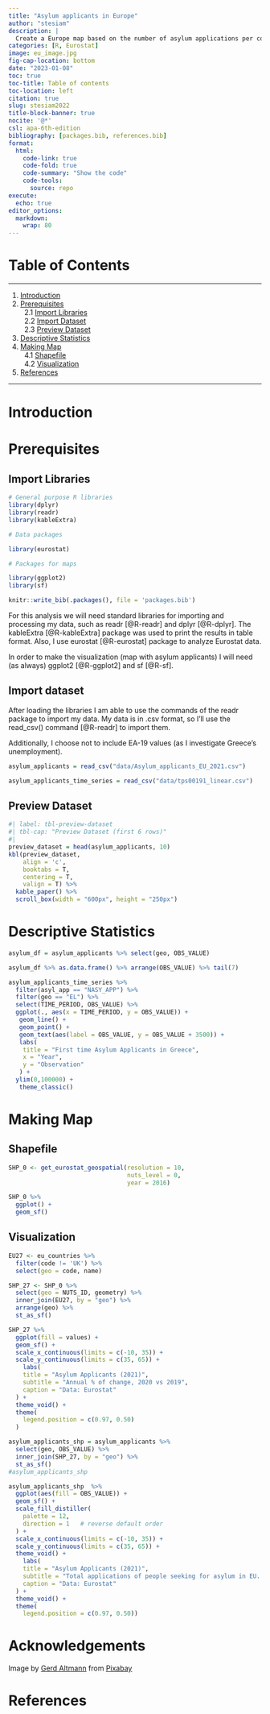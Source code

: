 ```yaml
---
title: "Asylum applicants in Europe"
author: "stesiam"
description: |
  Create a Europe map based on the number of asylum applications per country.
categories: [R, Eurostat]
image: eu_image.jpg
fig-cap-location: bottom
date: "2023-01-08"
toc: true
toc-title: Table of contents
toc-location: left
citation: true
slug: stesiam2022
title-block-banner: true
nocite: '@*'
csl: apa-6th-edition
bibliography: [packages.bib, references.bib]
format: 
  html:
    code-link: true
    code-fold: true
    code-summary: "Show the code"
    code-tools: 
      source: repo
execute:
  echo: true
editor_options: 
  markdown: 
    wrap: 80
---
```


# Table of Contents {.unlisted}

<hr>

1.  [Introduction](#introduction) <br>
2.  [Prerequisites](#prerequisites) <br>   2.1 [Import
    Libraries](#import-libraries) <br>   2.2 [Import Dataset](#import-dataset)
    <br>   2.3 [Preview Dataset](#preview-dataset) <br>
3.  [Descriptive Statistics](#descriptive-statistics) <br>
4.  [Making Map](#making-map) <br>   4.1 [Shapefile](#shapefile) <br>   4.2
    [Visualization](#visualization) <br>
5.  [References](#references)

<hr>

# Introduction {#introduction}



# Prerequisites {#prerequisites}

## Import Libraries {#import-libraries}

```r
# General purpose R libraries
library(dplyr)
library(readr)
library(kableExtra)

# Data packages

library(eurostat)

# Packages for maps

library(ggplot2)
library(sf)

```

```r
knitr::write_bib(.packages(), file = 'packages.bib')
```

For this analysis we will need standard libraries for importing and processing
my data, such as readr [@R-readr] and dplyr [@R-dplyr]. The kableExtra
[@R-kableExtra] package was used to print the results in table format. Also, I
use eurostat [@R-eurostat] package to analyze Eurostat data.

In order to make the visualization (map with asylum applicants) I will need (as
always) ggplot2 [@R-ggplot2] and sf [@R-sf].

## Import dataset {#import-dataset}

After loading the libraries I am able to use the commands of the readr package
to import my data. My data is in .csv format, so I'll use the read_csv() command
[@R-readr] to import them.

Additionally, I choose not to include EA-19 values (as I investigate Greece's
unemployment).

```r
asylum_applicants = read_csv("data/Asylum_applicants_EU_2021.csv")

asylum_applicants_time_series = read_csv("data/tps00191_linear.csv")
```

## Preview Dataset {#preview-dataset}

```r

#| label: tbl-preview-dataset
#| tbl-cap: "Preview Dataset (first 6 rows)"
#| 
preview_dataset = head(asylum_applicants, 10)
kbl(preview_dataset, 
    align = 'c',
    booktabs = T,
    centering = T,
    valign = T) %>%
  kable_paper() %>%
  scroll_box(width = "600px", height = "250px")
```

# Descriptive Statistics {#descriptive-statistics}

```r
asylum_df = asylum_applicants %>% select(geo, OBS_VALUE)

asylum_df %>% as.data.frame() %>% arrange(OBS_VALUE) %>% tail(7)
```

```r
asylum_applicants_time_series %>% 
  filter(asyl_app == "NASY_APP") %>% 
  filter(geo == "EL") %>% 
  select(TIME_PERIOD, OBS_VALUE) %>% 
  ggplot(., aes(x = TIME_PERIOD, y = OBS_VALUE)) + 
   geom_line() + 
   geom_point() +
   geom_text(aes(label = OBS_VALUE, y = OBS_VALUE + 3500)) +
   labs(
    title = "First time Asylum Applicants in Greece",
    x = "Year",
    y = "Observation"
   ) +
  ylim(0,100000) +
   theme_classic()
```

# Making Map {#making-map}

## Shapefile {#shapefile}

```r
SHP_0 <- get_eurostat_geospatial(resolution = 10, 
                                 nuts_level = 0, 
                                 year = 2016)

SHP_0 %>% 
  ggplot() +
  geom_sf()
```

## Visualization {#visualization}

```r
EU27 <- eu_countries %>% 
  filter(code != 'UK') %>% 
  select(geo = code, name)

SHP_27 <- SHP_0 %>% 
  select(geo = NUTS_ID, geometry) %>% 
  inner_join(EU27, by = "geo") %>% 
  arrange(geo) %>% 
  st_as_sf()

SHP_27 %>% 
  ggplot(fill = values) +
  geom_sf() +
  scale_x_continuous(limits = c(-10, 35)) +
  scale_y_continuous(limits = c(35, 65)) +
    labs(
    title = "Asylum Applicants (2021)",
    subtitle = "Annual % of change, 2020 vs 2019",
    caption = "Data: Eurostat"
  ) +
  theme_void() +
  theme(
    legend.position = c(0.97, 0.50)
  )

```

```r
asylum_applicants_shp = asylum_applicants %>%
  select(geo, OBS_VALUE) %>%
  inner_join(SHP_27, by = "geo") %>% 
  st_as_sf()
#asylum_applicants_shp
```

```r
asylum_applicants_shp  %>% 
  ggplot(aes(fill = OBS_VALUE)) +
  geom_sf() +
  scale_fill_distiller(
    palette = 12,
    direction = 1   # reverse default order
  ) +
  scale_x_continuous(limits = c(-10, 35)) +
  scale_y_continuous(limits = c(35, 65)) +
  theme_void() +
    labs(
    title = "Asylum Applicants (2021)",
    subtitle = "Total applications of people seeking for asylum in EU. ",
    caption = "Data: Eurostat"
  ) +
  theme_void() +
  theme(
    legend.position = c(0.97, 0.50))
```


# Acknowledgements {.appendix .unlisted}

Image by
<a href="https://pixabay.com/users/geralt-9301/?utm_source=link-attribution&amp;utm_medium=referral&amp;utm_campaign=image&amp;utm_content=4904411">Gerd
Altmann</a> from
<a href="https://pixabay.com//?utm_source=link-attribution&amp;utm_medium=referral&amp;utm_campaign=image&amp;utm_content=4904411">Pixabay</a>

# References {#references .appendix .unlisted}
